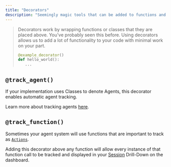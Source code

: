 ```yaml
---
title: "Decorators"
description: "Seemingly magic tools that can be added to functions and classes for easier instrumenting."
---
```


> Decorators work by wrapping functions or classes that they are placed above. You've probably seen this before.
> Using decorators allows us to add a lot of functionality to your code with minimal work on your part.
> ```python python
> @example_decorator()
> def hello_world():
>    ...
> ```

## `@track_agent()`
If your implementation uses Classes to denote Agents, this decorator enables automatic agent tracking.

Learn more about tracking agents [here](/v1/usage/tracking-agents).

## `@track_function()`
Sometimes your agent system will use functions that are important to track as [`Actions`](/v1/concepts/events/#actionevent).

Adding this decorator above any function will allow every instance of that function call to be tracked and displayed
in your [Session](v1/concepts/sessions) Drill-Down on the dashboard.

<script type="module" src="/scripts/github_stars.js"></script>
<script type="module" src="/scripts/adjust_api_dynamically.js"></script>